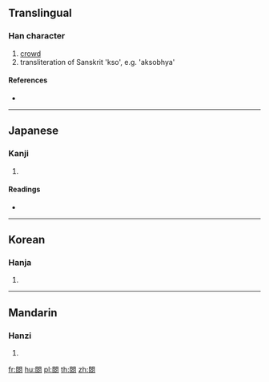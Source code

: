 {{character info/new}}
==Translingual==

===Han character===
{{Han char|rn=169|rad=門|as=06|sn=14|four=|canj=ANOOO}}

# [[crowd]]
# transliteration of Sanskrit 'kso', e.g. 'aksobhya'

====References====
* {{Han ref|kx=1335.010|dkj=41309|dj=1840.260|hdz=74297.090|uh=95A6|ud=38310}}

----

==Japanese==

===Kanji===
{{ja-kanji|grade=|rs=門06}}

# {{defn|lang=ja|sort=門06}}

====Readings====
* {{ja-readings|on=[[しゅく]] (shuku)|kun=[[おおい]] (ooi)|nanori=}}

----

==Korean==

===Hanja===
{{ko-hanja|hangeul=축|eumhun=|rv=chuk|mr=ch'uk|y=chwuk}}

# {{defn|lang=ko|sort=門06}}

----

==Mandarin==

===Hanzi===
{{cmn-hanzi|sim=𬮥|pin=[[chù]] ([[chu4]])|wg=ch'u<sup>4</sup>}}

# {{defn|lang=cmn|sort=門06}}

[[fr:閦]]
[[hu:閦]]
[[pl:閦]]
[[th:閦]]
[[zh:閦]]